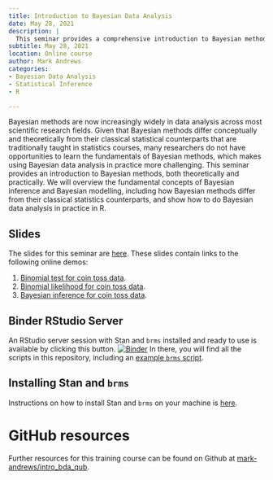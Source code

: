 ```yaml
---
title: Introduction to Bayesian Data Analysis
date: May 28, 2021
description: |
  This seminar provides a comprehensive introduction to Bayesian methods, highlighting their conceptual and theoretical differences from classical statistical methods. The course offers an overview of the fundamental concepts of Bayesian inference and modelling, and practical application of Bayesian data analysis in R.
subtitle: May 28, 2021
location: Online course
author: Mark Andrews
categories:
- Bayesian Data Analysis
- Statistical Inference
- R

---
```


Bayesian methods are now increasingly widely in data analysis across most
scientific research fields.  Given that Bayesian methods differ conceptually
and theoretically from their classical statistical counterparts that are
traditionally taught in statistics courses, many researchers do not have
opportunities to learn the fundamentals of Bayesian methods, which makes using
Bayesian data analysis in practice more challenging. This seminar provides an
introduction to Bayesian methods, both theoretically and practically.  We will
overview the fundamental concepts of Bayesian inference and Bayesian modelling,
including how Bayesian methods differ from their classical statistics
counterparts, and show how to do Bayesian data analysis in practice in R.

## Slides

The slides for this seminar are [here](https://github.com/mark-andrews/intro_bda_qub/blob/master/bayesian_data_analysis.pdf). These slides contain links to the following online demos:

1. [Binomial test for coin toss data](https://lawsofthought.shinyapps.io/binomial_test).
2. [Binomial likelihood for coin toss data](https://lawsofthought.shinyapps.io/binomial_likelihood).
3. [Bayesian inference for coin toss data](https://lawsofthought.shinyapps.io/bayesian_coin_inference).

## Binder RStudio Server

An RStudio server session with Stan and `brms` installed and ready to use is available by clicking this button.
[![Binder](https://notebooks.gesis.org/binder/badge_logo.svg)](https://notebooks.gesis.org/binder/v2/gh/mark-andrews/intro_bda_qub/HEAD?urlpath=rstudio)
In there, you will find all the scripts in this repository, including an [example `brms` script](https://github.com/mark-andrews/intro_bda_qub/blob/master/brm_script.R).

## Installing Stan and `brms`

Instructions on how to install Stan and `brms` on your machine is [here](https://github.com/mark-andrews/intro_bda_qub/blob/master/software.md).

# GitHub resources

Further resources for this training course can be found on Github at [mark-andrews/intro_bda_qub](https://github.com/mark-andrews/intro_bda_qub).
